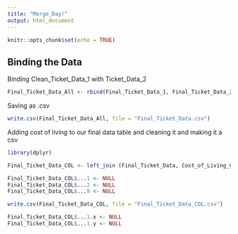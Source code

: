 ```yaml
---
title: "Merge_Day!"
output: html_document
---
```


```r
knitr::opts_chunk$set(echo = TRUE)
```

## Binding the Data

Binding Clean_Ticket_Data_1 with Ticket_Data_2

```r

Final_Ticket_Data_All <- rbind(Final_Ticket_Data_1, Final_Ticket_Data_2) 

```

Saving as .csv

```r

write.csv(Final_Ticket_Data_All, file = "Final_Ticket_Data.csv")

```

Adding cost of living to our final data table and cleaning it and making it a csv

```r
library(dplyr)

Final_Ticket_Data_COL <- left_join (Final_Ticket_Data, Cost_of_Living_Clean, by = "City", relationship = "many-to-many")

Final_Ticket_Data_COL$...1 <- NULL
Final_Ticket_Data_COL$...2 <- NULL
Final_Ticket_Data_COL$...9 <- NULL

write.csv(Final_Ticket_Data_COL, file = "Final_Ticket_Data_COL.csv")

Final_Ticket_Data_COL$...1.x <- NULL
Final_Ticket_Data_COL$...1.y <- NULL

```

